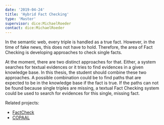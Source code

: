 ```yaml
---
date: '2019-04-24'
title: 'Hybrid Fact Checking'
type: 'Master'
supervisor: dice:MichaelRoeder
contact: dice:MichaelRoeder
---
```


In the semantic web, every triple is handled as a true fact. However, in the time of fake news, this does not have to hold. Therefore, the area of Fact Checking is developing approaches to check single facts. 

At the moment, there are two distinct approaches for that. Either, a system searches for textual evidences or it tries to find evidences in a given knowledge base. In this thesis, the student should combine these two approaches. A possible combination could be to find paths that are expected to be in the knowledge base if the fact is true. If the paths can not be found because single triples are missing, a textual Fact Checking system could be used to search for evidences for this single, missing fact.

Related projects:

* [FactCheck](https://github.com/dice-group/FactCheck)
* [COPAAL](https://github.com/dice-group/COPAAL)
